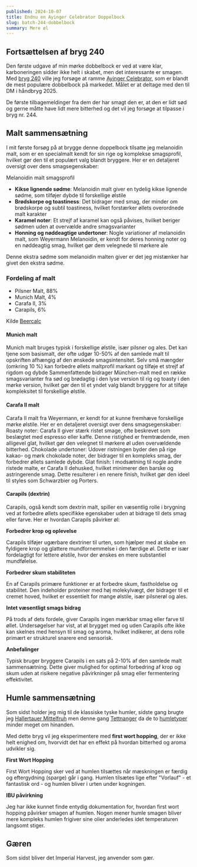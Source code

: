 ```yaml
---
published: 2024-10-07
title: Endnu en Ayinger Celebrator Doppelbock
slug: batch-244-dobbelbock
summary: Mere øl
---
```



## Fortsættelsen af bryg 240
Den første udgave af min mørke dobbelbock er ved at være klar, karboneringen sidder ikke helt i skabet, men det interessante er smagen. Med [bryg 240](/opskrifter/batch-240-dobbelbock) ville jeg forsøge at ramme [Ayinger Celebrator](https://www.ayinger.de/cms/index.php/celebrator-266.html), som er blandt de mest populære dobbelbock på markedet. Målet er at deltage med den til DM i håndbryg 2025.

De første tilbagemeldinger fra dem der har smagt den er, at den er lidt sød og gerne måtte have lidt mere bitterhed og det vil jeg forsøge at tilpasse i bryg nr. 244.

<SponsorPanel sponsor="Humlecentralen.dk" />

## Malt sammensætning
I mit første forsøg på at brygge denne doppelbock tilsatte jeg melanoidin malt, som er en specialmalt kendt for sin rige og komplekse smagsprofil, hvilket gør den til et populært valg blandt bryggere. Her er en detaljeret oversigt over dens smagsegenskaber:

Melanoidin malt smagsprofil
- **Kikse lignende sødme**: Melanoidin malt giver en tydelig kikse lignende sødme, som tilføjer dybde til forskellige ølstile
- **Brødskorpe og toastiness**: Det bidrager med smag, der minder om brødskorpe og subtil toastiness, hvilket forstærker øllets overordnede malt karakter
- **Karamel noter**: Et strejf af karamel kan også påvises, hvilket beriger sødmen uden at overvælde andre smagsvarianter
- **Honning og nøddeagtige undertoner**: Nogle variationer af melanoidin malt, som Weyermann Melanoidin, er kendt for deres honning noter og en nøddeagtig smag, hvilket gør dem velegnede til mørkere ale

Denne ekstra sødme som melanoidin malten giver er det jeg mistænker har givet den ekstra sødme.

### Fordeling af malt

- Pilsner Malt, 88%
- Munich Malt, 4%
- Carafa II, 3%
- Carapils, 6%

Kilde [Beercalc](https://beercalc.org/?t=266163)

#### Munich malt
Munich malt bruges typisk i forskellige ølstile, især pilsner og ales. Det kan tjene som basismalt, der ofte udgør 10-50% af den samlede malt til opskriften afhængig af den ønskede smagsintensitet. Selv små mængder (omkring 10 %) kan forbedre øllets maltprofil markant og tilføje et strejf af rigdom og dybde
Sammenfattende bidrager München-malt med en række smagsvarianter fra sød og brødagtig i den lyse version til rig og toasty i den mørke version, hvilket gør den til et yndet valg blandt bryggere for at tilføje kompleksitet til forskellige ølstile.

#### Carafa II malt
Carafa II malt fra Weyermann, er kendt for at kunne fremhæve forskellige mørke ølstile. Her er en detaljeret oversigt over dens smagsegenskaber:
Roasty noter: Carafa II giver stærk ristet smage, ofte beskrevet som beslægtet med espresso eller kaffe. Denne ristighed er fremtrædende, men alligevel glat, hvilket gør den velegnet til mørkere øl uden overvældende bitterhed.
Chokolade undertoner: Udover ristningen byder den på rige kakao- og mørk chokolade noter, der bidrager til en kompleks smag, der forbedrer øllets samlede dybde.
Glat finish: I modsætning til nogle andre ristede malte, er Carafa II dehusked, hvilket minimerer den barske og astringerende smag. Dette resulterer i en renere finish, hvilket gør den ideel til styles som Schwarzbier og Porters.

#### Carapils (dextrin)
Carapils, også kendt som dextrin malt, spiller en væsentlig rolle i brygning ved at forbedre øllets specifikke egenskaber uden at bidrage til dets smag eller farve. Her er hvordan Carapils påvirker øl:

**Forbedrer krop og oplevelse**

Carapils tilføjer ugærbare dextriner til urten, som hjælper med at skabe en fyldigere krop og glattere mundfornemmelse i den færdige øl. Dette er især fordelagtigt for lettere ølstile, hvor der ønskes en mere substantiel mundfølelse.

**Forbedrer skum stabiliteten**

En af Carapils primære funktioner er at forbedre skum, fastholdelse og stabilitet. Den indeholder proteiner med høj molekylvægt, der bidrager til et cremet hoved, hvilket er essentielt for mange ølstile, især pilsnerøl og ales.

**Intet væsentligt smags bidrag**

På trods af dets fordele, giver Carapils ingen mærkbar smag eller farve til øllet. Undersøgelser har vist, at øl brygget med og uden Carapils ofte ikke kan skelnes med hensyn til smag og aroma, hvilket indikerer, at dens rolle primært er strukturel snarere end sensorisk.

**Anbefalinger**

Typisk bruger bryggere Carapils i en sats på 2-10% af den samlede malt sammensætning. Dette giver mulighed for optimal forbedring af krop og skum uden at risikere negative påvirkninger på smag eller fermentering effektivitet.

## Humle sammensætning
Som sidst holder jeg mig til de klassiske tyske humler, sidste gang brugte jeg [Hallertauer Mittelfruh](/humle/hallertau) men denne gang [Tettnanger](humle/tettnanger) da de to [humletyper](https://beermaverick.com/hops/hop-comparison-tool/?hops=tettnanger,hallertau-mittelfruh,) minder meget om hinanden.

Med dette bryg vil jeg eksperimentere med **first wort hopping**, der er ikke helt enighed om, hvorvidt det har en effekt på hvordan bitterhed og aroma udvikler sig.

**First Wort Hopping**

First Wort Hopping sker ved at humlen tilsættes når mæskningen er færdig og eftergydning (sparge) går i gang. Humlen tilsætes lige efter "Vorlauf" - et fantastisk ord - og humlen bliver i urten under kogningen.

**IBU påvirkning**

Jeg har ikke kunnet finde entydig dokumentation for, hvordan first wort hopping påvirker smagen af humlen. Nogen mener humle smagen bliver mere kompleks humlen frigiver sine olier anderledes idet temperaturen langsomt stiger.

## Gæren
Som sidst bliver det Imperial Harvest, jeg anvender som gær.
